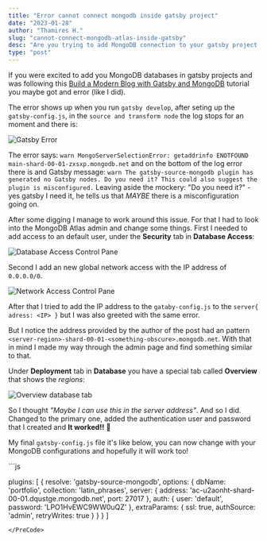 ```yaml
---
title: "Error cannot connect mongodb inside gatsby project"
date: "2023-01-28"
author: "Thamires H."
slug: "cannot-connect-mongodb-atlas-inside-gatsby"
desc: "Are you trying to add MongoDB connection to your gatsby project and there is an error that is preventing you from do it? Don't worry I had the same issue and here is the resolution"
type: "post"
---
```



If you were excited to add you MongoDB databases in gatsby projects and was following this [Build a Modern Blog with Gatsby and MongoDB](https://www.mongodb.com/developer/languages/javascript/gatsby-modern-blog/#connecting-mongodb-and-gatsbyjs) tutorial you maybe got and error (like I did).

The error shows up when you run `gatsby develop`, after seting up the `gatsby-config.js`, in the `source and transform node` the log stops for an moment and there is:

![Gatsby Error](../../src/images/error-mongo-db.png)

The error says: `warn MongoServerSelectionError: getaddrinfo ENOTFOUND main-shard-00-01-zxsxp.mongodb.net` and on the bottom of the log error there is and Gatsby message: `warn The gatsby-source-mongodb plugin has generated no Gatsby nodes. Do you need it? This could also suggest the plugin is misconfigured.` Leaving aside the mockery: "Do you need it?" - yes gatsby I need it, he tells us that *MAYBE* there is a misconfiguration going on.

After some digging I manage to work around this issue. For that I had to look into the MongoDB Atlas admin and change some things. First I needed to add access to an default user, under the **Security** tab in **Database Access**:

![Database Access Control Pane](../../src/images/mongodb-atlas-database-access.png)

Second I add an new global network access with the IP address of `0.0.0.0/0`. 

![Network Access Control Pane](../../src/images/mongodb-atlas-network-access.png)

After that I tried to add the IP address to the `gataby-config.js` to the `server{ adress: <IP> }` but I was also greeted with the same error. 

But I notice the address provided by the author of the post had an pattern `<server-region>-shard-00-01-<something-obscure>.mongodb.net`. With that in mind I made my way through the admin page and find something similar to that.

Under **Deployment** tab in **Database** you have a special tab called **Overview** that shows the *regions*:

![Overview database tab](../../src/images/database-overview.png)

So I thought *"Maybe I can use this in the server address"*. And so I did. Changed to the primary one, added the authentication user and password that I created and **It worked!!** 🎉

My final `gatsby-config.js` file it's like below, you can now change with your MongoDB configurations and hopefully it will work too!

<PreCode>
```js

plugins: [
    {
        resolve: 'gatsby-source-mongodb',
        options: {
            dbName: 'portfolio',
            collection: 'latin_phrases',
            server: {
                address: 'ac-u2aonht-shard-00-01.dqustge.mongodb.net',
                port: 27017
            },
            auth: {
                user: 'default',
                password: 'LPO1HvEWC9WW0uQZ'
            },
            extraParams: {
                ssl: true,
                authSource: 'admin',
                retryWrites: true
            }
        }
    }
]

```
</PreCode>
